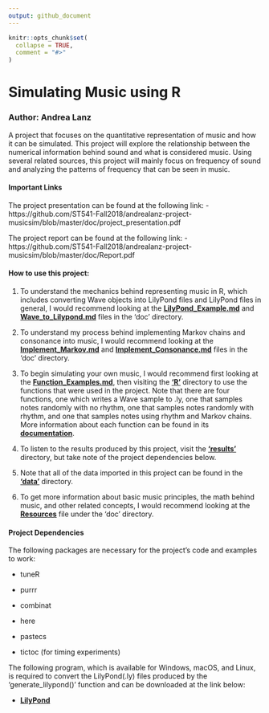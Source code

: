 ```yaml
---
output: github_document
---
```


<!-- README.md is generated from README.Rmd. Please edit that file -->

```r
knitr::opts_chunk$set(
  collapse = TRUE,
  comment = "#>"
)
```
# Simulating Music using R

### Author: Andrea Lanz

A project that focuses on the quantitative representation of music and how it can be simulated. This project will explore the relationship between the numerical information behind sound and what is considered music. Using several related sources, this project will mainly focus on frequency of sound and analyzing the patterns of frequency that can be seen in music.

#### Important Links

The project presentation can be found at the following link:
 - https://github.com/ST541-Fall2018/andrealanz-project-musicsim/blob/master/doc/project_presentation.pdf

The project report can be found at the following link:
 - https://github.com/ST541-Fall2018/andrealanz-project-musicsim/blob/master/doc/Report.pdf

#### How to use this project:

 1. To understand the mechanics behind representing music in R, which includes converting Wave objects into LilyPond files and LilyPond files in general, I would recommend looking at the __[LilyPond_Example.md](https://github.com/ST541-Fall2018/andrealanz-project-musicsim/blob/master/doc/LilyPond_Example.md)__ and __[Wave_to_Lilypond.md](https://github.com/ST541-Fall2018/andrealanz-project-musicsim/blob/master/doc/Wave_to_Lilypond.md)__ files in the 'doc' directory.
 
 2. To understand my process behind implementing Markov chains and consonance into music, I would recommend looking at the  __[Implement_Markov.md](https://github.com/ST541-Fall2018/andrealanz-project-musicsim/blob/master/doc/Implement_Markov.md)__ and __[Implement_Consonance.md](https://github.com/ST541-Fall2018/andrealanz-project-musicsim/blob/master/doc/Implement_Consonance.md)__ files in the 'doc' directory.
 
 3. To begin simulating your own music, I would recommend first looking at the __[Function_Examples.md](https://github.com/ST541-Fall2018/andrealanz-project-musicsim/blob/master/doc/Function_Examples.md)__, then visiting the __['R'](https://github.com/ST541-Fall2018/andrealanz-project-musicsim/tree/master/R)__ directory to use the functions that were used in the project. Note that there are four functions, one which writes a Wave sample to .ly, one that samples notes randomly with no rhythm, one that samples notes randomly with rhythm, and one that samples notes using rhythm and Markov chains. More information about each function can be found in its __[documentation](https://github.com/ST541-Fall2018/andrealanz-project-musicsim/tree/master/man)__.
 
 4. To listen to the results produced by this project, visit the __['results'](https://github.com/ST541-Fall2018/andrealanz-project-musicsim/tree/master/results)__ directory, but take note of the project dependencies below. 
 
 5. Note that all of the data imported in this project can be found in the __['data'](https://github.com/ST541-Fall2018/andrealanz-project-musicsim/tree/master/data)__ directory.
 
 6. To get more information about basic music principles, the math behind music, and other related concepts, I would recommend looking at the __[Resources](https://github.com/ST541-Fall2018/andrealanz-project-musicsim/tree/master/doc/Resources)__ file under the 'doc' directory.

#### Project Dependencies
The following packages are necessary for the project's code and examples to work:
 
 - tuneR
 
 - purrr
 
 - combinat
 
 - here
 
 - pastecs 
 
 - tictoc (for timing experiments)

The following program, which is available for Windows, macOS, and Linux, is required to convert the LilyPond(.ly) files produced by the 'generate_lilypond()' function and can be downloaded at the link below:

  - __[LilyPond](http://lilypond.org/download.html)__ 
 
